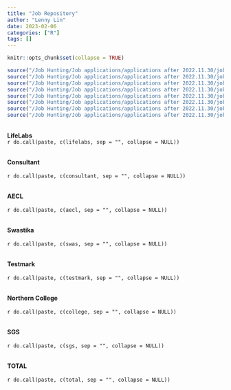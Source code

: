 ```yaml
---
title: "Job Repository"
author: "Lenny Lin"
date: 2023-02-06
categories: ["R"]
tags: []
---
```



```r
knitr::opts_chunk$set(collapse = TRUE)
```

```r
source("/Job Hunting/Job applications/applications after 2022.11.30/job duty repository/repository_lifelabs.R")
source("/Job Hunting/Job applications/applications after 2022.11.30/job duty repository/repository_consultant.R")
source("/Job Hunting/Job applications/applications after 2022.11.30/job duty repository/repository_aecl.R")
source("/Job Hunting/Job applications/applications after 2022.11.30/job duty repository/repository_swastika.R")
source("/Job Hunting/Job applications/applications after 2022.11.30/job duty repository/repository_northern_college.R")
source("/Job Hunting/Job applications/applications after 2022.11.30/job duty repository/repository_testmark.R")
source("/Job Hunting/Job applications/applications after 2022.11.30/job duty repository/repository_sgs.R")
source("/Job Hunting/Job applications/applications after 2022.11.30/job duty repository/repository_total.R")
```



<br>
**LifeLabs**
<br>
`r do.call(paste, c(lifelabs, sep = "", collapse = NULL))` 

<br>
**Consultant**  
<br>
`r do.call(paste, c(consultant, sep = "", collapse = NULL))` 

<br>
**AECL**  
<br>
`r do.call(paste, c(aecl, sep = "", collapse = NULL))` 

<br>
**Swastika**  
<br>
`r do.call(paste, c(swas, sep = "", collapse = NULL))` 

<br>
**Testmark**  
<br>
`r do.call(paste, c(testmark, sep = "", collapse = NULL))`

<br>
**Northern College**  
<br>
`r do.call(paste, c(college, sep = "", collapse = NULL))`


<br>
**SGS**  
<br>
`r do.call(paste, c(sgs, sep = "", collapse = NULL))`


<br>
**TOTAL**  
<br>
`r do.call(paste, c(total, sep = "", collapse = NULL))`